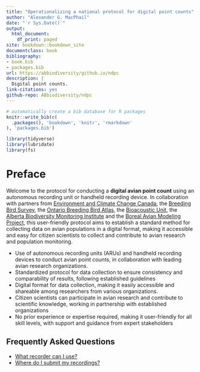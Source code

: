 ```yaml
--- 
title: "Operationalizing a national protocol for digital point counts"
author: "Alexander G. MacPhail"
date: "`r Sys.Date()`"
output:
  html_document:
    df_print: paged
site: bookdown::bookdown_site
documentclass: book
bibliography:
- book.bib
- packages.bib
url: https://abbiodiversity/github.io/ndpc
description: |
  Digital point counts.
link-citations: yes
github-repo: ABbiodiversity/ndpc
---
```


```r
# automatically create a bib database for R packages
knitr::write_bib(c(
  .packages(), 'bookdown', 'knitr', 'rmarkdown'
), 'packages.bib')

library(tidyverse)
library(lubridate)
library(fs)
```

# Preface {-}

Welcome to the protocol for conducting a **digital avian point count** using an autonomous recording unit or handheld recording device. In collaboration with partners from [Environment and Climate Change Canada](), the [Breeding Bird Survey](), the [Ontario Breeding Bird Atlas](), the [Bioacoustic Unit](), the [Alberta Biodiversity Monitoring Institute]() and the [Boreal Avian Modeling Project](), this user-friendly protocol aims to establish a standard method for collecting data on avian populations in a digital format, making it accessible and easy for citizen scientists to collect and contribute to avian research and population monitoring.

- Use of autonomous recording units (ARUs) and handheld recording devices to conduct avian point counts, in collaboration with leading avian research organizations.
- Standardized protocol for data collection to ensure consistency and comparability of results, following established guidelines
- Digital format for data collection, making it easily accessible and shareable among researchers from various organizations.
- Citizen scientists can participate in avian research and contribute to scientific knowledge, working in partnership with established organizations
- No prior experience or expertise required, making it user-friendly for all skill levels, with support and guidance from expert stakeholders

## Frequently Asked Questions

- [What recorder can I use?]()
- [Where do I submit my recordings?]()





